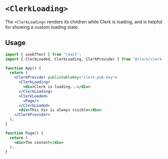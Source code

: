 # `<ClerkLoading>`

The `<ClerkLoading>` renders its children while Clerk is loading, and is helpful for showing a custom loading state.

## Usage

```jsx copy filename='app.js'
import { useEffect } from "react";
import { ClerkLoaded, ClerkLoading, ClerkProvider } from "@clerk/clerk-react";

function App() {
  return (
    <ClerkProvider publishableKey="clerk-pub-key">
      <ClerkLoading>
        <div>Clerk is loading...</div>
      </ClerkLoading>
      <ClerkLoaded>
        <Page/>
      </ClerkLoaded>
      <div>This div is always visible</div>
    </ClerkProvider>
  );
}

function Page() {
  return (
    <div>The content</div>
  );
}
```